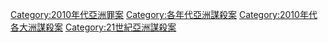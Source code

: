 {{Category pair|2000年代亞洲謀殺案|2020年代亞洲謀殺案}}
[[Category:2010年代亞洲罪案|Category:2010年代亞洲罪案]]
[[Category:各年代亞洲謀殺案|Category:各年代亞洲謀殺案]]
[[Category:2010年代各大洲謀殺案|Category:2010年代各大洲謀殺案]]
[[Category:21世紀亞洲謀殺案|Category:21世紀亞洲謀殺案]]